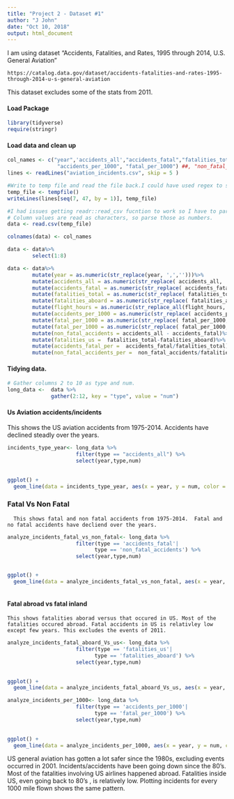 ```yaml
---
title: "Project 2 - Dataset #1"
author: "J John"
date: "Oct 10, 2018"
output: html_document
---
```

I am using  dataset "Accidents, Fatalities, and Rates, 1995 through 2014, U.S. General Aviation"

    https://catalog.data.gov/dataset/accidents-fatalities-and-rates-1995-through-2014-u-s-general-aviation

This dataset excludes some of the stats from 2011. 

#### Load Package

```r
library(tidyverse)
require(stringr)
```

#### Load data and clean up

```r
col_names <- c("year",'accidents_all',"accidents_fatal","fatalities_total", "fatalities_aboard","flight_hours",
                "accidents_per_1000", "fatal_per_1000") ##, "non_fatal_accidents", "fatalities_us")
lines <- readLines("aviation_incidents.csv", skip = 5 )

#Write to temp file and read the file back.I could have used regex to split the lines as well. 
temp_file <- tempfile()
writeLines(lines[seq(7, 47, by = 1)], temp_file)

#I had issues getting readr::read_csv fucntion to work so I have to parse those values. 
# Column values are read as characters, so parse those as numbers.
data <- read.csv(temp_file) 

colnames(data) <- col_names

data <- data%>%  
        select(1:8)

data <- data%>%
        mutate(year = as.numeric(str_replace(year, ',','')))%>%
        mutate(accidents_all = as.numeric(str_replace( accidents_all, ',','')))%>%
        mutate(accidents_fatal = as.numeric(str_replace( accidents_fatal, ',','')))%>%
        mutate(fatalities_total = as.numeric(str_replace( fatalities_total, ',','')))%>%
        mutate(fatalities_aboard = as.numeric(str_replace( fatalities_aboard, ',','')))%>%
        mutate(flight_hours = as.numeric(str_replace_all(flight_hours, ',','')))%>%
        mutate(accidents_per_1000 = as.numeric(str_replace( accidents_per_1000, ',','')))%>%
        mutate(fatal_per_1000 = as.numeric(str_replace( fatal_per_1000, ',','')))%>%
        mutate(fatal_per_1000 = as.numeric(str_replace( fatal_per_1000, ',','')))%>%
        mutate(non_fatal_accidents = accidents_all - accidents_fatal)%>%
        mutate(fatalities_us =  fatalities_total-fatalities_aboard)%>%
        mutate(accidents_fatal_per =  accidents_fatal/fatalities_total)%>%
        mutate(non_fatal_accidents_per =  non_fatal_accidents/fatalities_total)
```

#### Tidying data. 
 
```r

# Gather columns 2 to 10 as type and num.
long_data <-  data %>% 
              gather(2:12, key = "type", value = "num")

```



#### Us Aviation accidents/incidents

   This shows the US aviation accidents from 1975-2014. Accidents have declined steadly over the years.
   
```r

incidents_type_year<- long_data %>%
                      filter(type == "accidents_all") %>%
                      select(year,type,num)  
                      

ggplot() + 
  geom_line(data = incidents_type_year, aes(x = year, y = num, color = type))

```

### Fatal Vs Non Fatal 
    
      This shows fatal and non fatal accidents from 1975-2014.  Fatal and no fatal accidents have decliend over the years. 
  
```r

analyze_incidents_fatal_vs_non_fatal<- long_data %>%
                      filter(type == 'accidents_fatal'| 
                            type == 'non_fatal_accidents') %>%
                      select(year,type,num)  


ggplot() + 
  geom_line(data = analyze_incidents_fatal_vs_non_fatal, aes(x = year, y = num, color = type))



```

#### Fatal abroad vs fatal inland
  
    This shows fatalities aborad versus that occured in US. Most of the fatalities occured abroad. Fatal accidents in US is relativley low except few years. This excludes the events of 2011. 
    
```r

analyze_incidents_fatal_aboard_Vs_us<- long_data %>%
                      filter(type == 'fatalities_us'| 
                            type == 'fatalities_aboard') %>%
                      select(year,type,num)  
                      

ggplot() + 
  geom_line(data = analyze_incidents_fatal_aboard_Vs_us, aes(x = year, y = num, color = type))


```

```r

analyze_incidents_per_1000<- long_data %>%
                      filter(type == 'accidents_per_1000'| 
                            type == 'fatal_per_1000') %>%
                      select(year,type,num)  
                      

ggplot() + 
  geom_line(data = analyze_incidents_per_1000, aes(x = year, y = num, color = type))


```

US general aviation has gotten a lot safer since the 1980s, excluding events occurred in 2001.  Incidents/accidents have been going down since the 80's. Most of the fatalities involving US airlines happened abroad.  Fatalities inside US, even going back to 80's , is relatively low.  Plotting incidents for every 1000 mile flown shows the same pattern. 




